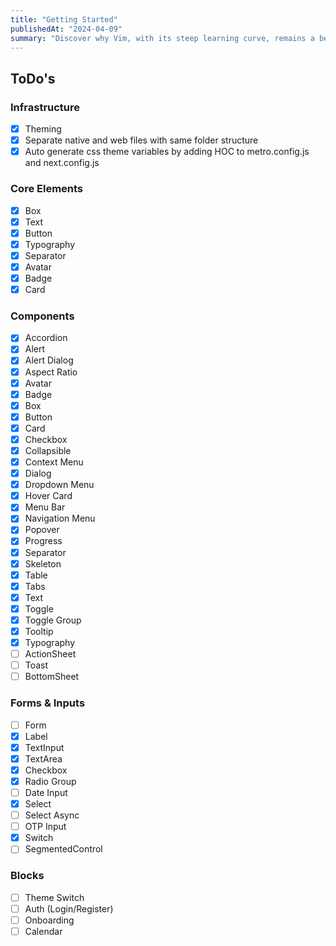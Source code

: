 ```yaml
---
title: "Getting Started"
publishedAt: "2024-04-09"
summary: "Discover why Vim, with its steep learning curve, remains a beloved tool among developers for editing code efficiently and effectively."
---
```


## ToDo's

### Infrastructure

- [x] Theming
- [x] Separate native and web files with same folder structure
- [x] Auto generate css theme variables by adding HOC to metro.config.js and next.config.js

### Core Elements

- [x] Box
- [x] Text
- [x] Button
- [x] Typography
- [x] Separator
- [x] Avatar
- [x] Badge
- [x] Card

### Components

- [x] Accordion
- [x] Alert
- [x] Alert Dialog
- [x] Aspect Ratio
- [x] Avatar
- [x] Badge
- [x] Box
- [x] Button
- [x] Card
- [x] Checkbox
- [x] Collapsible
- [x] Context Menu
- [x] Dialog
- [x] Dropdown Menu
- [x] Hover Card
- [x] Menu Bar
- [x] Navigation Menu
- [x] Popover
- [x] Progress
- [x] Separator
- [x] Skeleton
- [x] Table
- [x] Tabs
- [x] Text
- [x] Toggle
- [x] Toggle Group
- [x] Tooltip
- [x] Typography
- [ ] ActionSheet
- [ ] Toast
- [ ] BottomSheet

### Forms & Inputs

- [ ] Form
- [x] Label
- [x] TextInput
- [x] TextArea
- [x] Checkbox
- [x] Radio Group
- [ ] Date Input
- [x] Select
- [ ] Select Async
- [ ] OTP Input
- [x] Switch
- [ ] SegmentedControl

### Blocks

- [ ] Theme Switch
- [ ] Auth (Login/Register)
- [ ] Onboarding
- [ ] Calendar
